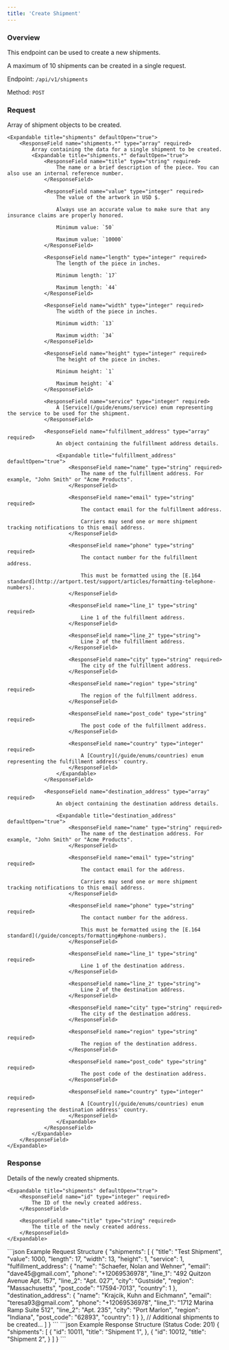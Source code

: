 ```yaml
---
title: 'Create Shipment'
---
```


### Overview

This endpoint can be used to create a new shipments.

A maximum of 10 shipments can be created in a single request.

Endpoint: `/api/v1/shipments`

Method: `POST`

### Request

<ResponseField name="shipments" type="array" required>
    Array of shipment objects to be created.

    <Expandable title="shipments" defaultOpen="true">
        <ResponseField name="shipments.*" type="array" required>
            Array containing the data for a single shipment to be created.
            <Expandable title="shipments.*" defaultOpen="true">
                <ResponseField name="title" type="string" required>
                    The name or a brief description of the piece. You can also use an internal reference number.
                </ResponseField>

                <ResponseField name="value" type="integer" required>
                    The value of the artwork in USD $.

                    Always use an accurate value to make sure that any insurance claims are properly honored.

                    Minimum value: `50`

                    Maximum value: `10000`
                </ResponseField>

                <ResponseField name="length" type="integer" required>
                    The length of the piece in inches.

                    Minimum length: `17`

                    Maximum length: `44`
                </ResponseField>

                <ResponseField name="width" type="integer" required>
                    The width of the piece in inches.

                    Minimum width: `13`

                    Maximum width: `34`
                </ResponseField>

                <ResponseField name="height" type="integer" required>
                    The height of the piece in inches.

                    Minimum height: `1`

                    Maximum height: `4`
                </ResponseField>

                <ResponseField name="service" type="integer" required>
                    A [Service](/guide/enums/service) enum representing the service to be used for the shipment.
                </ResponseField>

                <ResponseField name="fulfillment_address" type="array" required>
                    An object containing the fulfillment address details.

                    <Expandable title="fulfillment_address" defaultOpen="true">
                        <ResponseField name="name" type="string" required>
                            The name of the fulfillment address. For example, "John Smith" or "Acme Products".
                        </ResponseField>

                        <ResponseField name="email" type="string" required>
                            The contact email for the fulfillment address.

                            Carriers may send one or more shipment tracking notifications to this email address.
                        </ResponseField>

                        <ResponseField name="phone" type="string" required>
                            The contact number for the fulfillment address.

                            This must be formatted using the [E.164 standard](http://artport.test/support/articles/formatting-telephone-numbers).
                        </ResponseField>

                        <ResponseField name="line_1" type="string" required>
                            Line 1 of the fulfillment address.
                        </ResponseField>

                        <ResponseField name="line_2" type="string">
                            Line 2 of the fulfillment address.
                        </ResponseField>

                        <ResponseField name="city" type="string" required>
                            The city of the fulfillment address.
                        </ResponseField>

                        <ResponseField name="region" type="string" required>
                            The region of the fulfillment address.
                        </ResponseField>

                        <ResponseField name="post_code" type="string" required>
                            The post code of the fulfillment address.
                        </ResponseField>

                        <ResponseField name="country" type="integer" required>
                            A [Country](/guide/enums/countries) enum representing the fulfillment address' country.
                        </ResponseField>
                    </Expandable>
                </ResponseField>

                <ResponseField name="destination_address" type="array" required>
                    An object containing the destination address details.

                    <Expandable title="destination_address" defaultOpen="true">
                        <ResponseField name="name" type="string" required>
                            The name of the destination address. For example, "John Smith" or "Acme Products".
                        </ResponseField>

                        <ResponseField name="email" type="string" required>
                            The contact email for the address.

                            Carriers may send one or more shipment tracking notifications to this email address.
                        </ResponseField>

                        <ResponseField name="phone" type="string" required>
                            The contact number for the address.

                            This must be formatted using the [E.164 standard](/guide/concepts/formatting#phone-numbers).
                        </ResponseField>

                        <ResponseField name="line_1" type="string" required>
                            Line 1 of the destination address.
                        </ResponseField>

                        <ResponseField name="line_2" type="string">
                            Line 2 of the destination address.
                        </ResponseField>

                        <ResponseField name="city" type="string" required>
                            The city of the destination address.
                        </ResponseField>

                        <ResponseField name="region" type="string" required>
                            The region of the destination address.
                        </ResponseField>

                        <ResponseField name="post_code" type="string" required>
                            The post code of the destination address.
                        </ResponseField>

                        <ResponseField name="country" type="integer" required>
                            A [Country](/guide/enums/countries) enum representing the destination address' country.
                        </ResponseField>
                    </Expandable>
                </ResponseField>
            </Expandable>
        </ResponseField>
    </Expandable>
</ResponseField>

### Response

<ResponseField name="shipments" type="array" required>
    Details of the newly created shipments.

    <Expandable title="shipments" defaultOpen="true">
        <ResponseField name="id" type="integer" required>
            The ID of the newly created address.
        </ResponseField>

        <ResponseField name="title" type="string" required>
            The title of the newly created address.
        </ResponseField>
    </Expandable>
</ResponseField>

<RequestExample>
    ```json Example Request Structure
    {
        "shipments": [
            {
                "title": "Test Shipment",
                "value": 1000,
                "length": 17,
                "width": 13,
                "height": 1,
                "service": 1,
                "fulfillment_address": {
                    "name": "Schaefer, Nolan and Wehner",
                    "email": "dave45@gmail.com",
                    "phone": "+12069536978",
                    "line_1": "492 Quitzon Avenue Apt. 157",
                    "line_2": "Apt. 027",
                    "city": "Gustside",
                    "region": "Massachusetts",
                    "post_code": "17594-7013",
                    "country": 1
                },
                "destination_address": {
                    "name": "Krajcik, Kuhn and Eichmann",
                    "email": "teresa93@gmail.com",
                    "phone": "+12069536978",
                    "line_1": "1712 Marina Ramp Suite 512",
                    "line_2": "Apt. 235",
                    "city": "Port Marlon",
                    "region": "Indiana",
                    "post_code": "62893",
                    "country": 1
                }
            },
            // Additional shipments to be created...
        ]
    }
    ```
</RequestExample>

<ResponseExample>
    ```json Example Response Structure (Status Code: 201)
    {
        "shipments": [
            {
                "id": 10011,
                "title": "Shipment 1",
            },
            {
                "id": 10012,
                "title": "Shipment 2",
            }
        ]
    }
    ```
</ResponseExample>